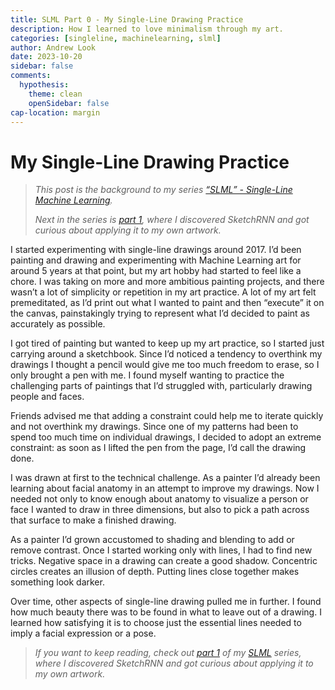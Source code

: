 ```yaml
---
title: SLML Part 0 - My Single-Line Drawing Practice
description: How I learned to love minimalism through my art.
categories: [singleline, machinelearning, slml]
author: Andrew Look
date: 2023-10-20
sidebar: false
comments:
  hypothesis:
    theme: clean
    openSidebar: false
cap-location: margin
---
```


<!-- TODO: image -->

# My Single-Line Drawing Practice

> _This post is the background to my series ["SLML" - Single-Line Machine Learning](/projects/slml.qmd)._
> 
> _Next in the series is [part 1](./slml_part1.qmd), where I discovered SketchRNN and got curious about applying it to my own artwork._

I started experimenting with single-line drawings around 2017. I'd been painting and drawing and experimenting with Machine Learning art for around 5 years at that point, but my art hobby had started to feel like a chore. I was taking on more and more ambitious painting projects, and there wasn't a lot of simplicity or repetition in my art practice. A lot of my art felt premeditated, as I'd print out what I wanted to paint and then "execute" it on the canvas, painstakingly trying to represent what I'd decided to paint as accurately as possible.

I got tired of painting but wanted to keep up my art practice, so I started just carrying around a sketchbook. Since I'd noticed a tendency to overthink my drawings I thought a pencil would give me too much freedom to erase, so I only brought a pen with me. I found myself wanting to practice the challenging parts of paintings that I'd struggled with, particularly drawing people and faces.

Friends advised me that adding a constraint could help me to iterate quickly and not overthink my drawings. Since one of my patterns had been to spend too much time on individual drawings, I decided to adopt an extreme constraint: as soon as I lifted the pen from the page, I'd call the drawing done.

I was drawn at first to the technical challenge. As a painter I'd already been learning about facial anatomy in an attempt to improve my drawings. Now I needed not only to know enough about anatomy to visualize a person or face I wanted to draw in three dimensions, but also to pick a path across that surface to make a finished drawing.

As a painter I'd grown accustomed to shading and blending to add or remove contrast. Once I started working only with lines, I had to find new tricks. Negative space in a drawing can create a good shadow. Concentric circles creates an illusion of depth. Putting lines close together makes something look darker.

Over time, other aspects of single-line drawing pulled me in further. I found how much beauty there was to be found in what to leave out of a drawing. I learned how satisfying it is to choose just the essential lines needed to imply a facial expression or a pose.

> _If you want to keep reading, check out [part 1](./slml_part1.qmd) of my [SLML](/projects/slml.qmd) series, where I discovered SketchRNN and got curious about applying it to my own artwork._

<!--
Technical Challenge
- The challenge of drawing from imagination and memory.
- Knowing enough anatomy to be able to improvise and arrive at something realistic.

Exercise in Minimalism
- The creativity involved in knowing what to leave out.
- Finding the essential lines to represent someone or something.
- In a way it’s a kind of compression - what’s the fewest number of lines I can make to imply my image in a viewer’s mind?

[[BlindContourDrawing]]
-->